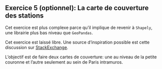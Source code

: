 ::: {.exercise}
## Exercice 5 (optionnel): La carte de couverture des stations

Cet exercice est plus complexe parce qu'il implique de revenir à `Shapely`, une librairie plus bas niveau que `GeoPandas`. 

Cet exercice est laissé libre. Une source d'inspiration possible est cette discussion sur [StackExchange](https://gis.stackexchange.com/questions/337561/making-polygon-for-every-point-in-set-using-voronoi-diagram). 

L'objectif est de faire deux cartes de couverture: une au niveau de la petite couronne et l'autre seulement au sein de Paris intramuros. 

:::
